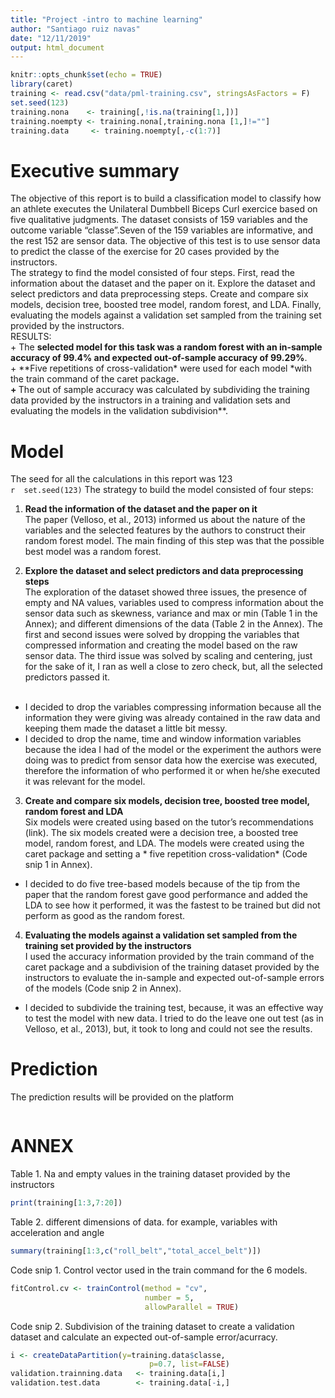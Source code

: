 ```yaml
---
title: "Project -intro to machine learning"
author: "Santiago ruiz navas"
date: "12/11/2019"
output: html_document
---
```


```r
knitr::opts_chunk$set(echo = TRUE)
library(caret)
training <- read.csv("data/pml-training.csv", stringsAsFactors = F)
set.seed(123)
training.nona    <- training[,!is.na(training[1,])]
training.noempty <- training.nona[,training.nona [1,]!=""]
training.data     <- training.noempty[,-c(1:7)]
```

# Executive summary
 The objective of this report is to build a classification model to classify how an athlete executes the Unilateral Dumbbell Biceps Curl exercice based on five qualitative judgments. The dataset consists of 159 variables and the outcome variable "classe".Seven of the 159 variables are informative, and the rest 152 are sensor data. The objective of this test is to use sensor data to predict the classe of the exercise for 20 cases provided by the instructors. </br>
  The strategy to find the model consisted of four steps. First, read the information about the dataset and the paper on it. Explore the dataset and select predictors and data preprocessing steps. Create and compare six models, decision tree, boosted tree model, random forest, and LDA. Finally, evaluating the models against a validation set sampled from the training set provided by the instructors. </br>
RESULTS: <br> 
+ The **selected model for this task was a random forest with an in-sample accuracy of 99.4% and expected out-of-sample accuracy of 99.29%**.<br>
+ **Five repetitions of cross-validation* were used for each model *with the train command of the caret package**.<br>
+ **The out of sample accuracy was calculated by subdividing the training data provided by the instructors in a training and validation sets and evaluating the models in the validation subdivision**.<br>  

# Model 
 The seed for all the calculations in this report was 123 <br>
 ```r
 set.seed(123)
 ```
  The strategy to build the model consisted of four steps:

1. **Read the information of the dataset and the paper on it** <br>
The paper (Velloso, et al., 2013) informed us about the nature of the variables and the selected features by the authors to construct their random forest model. The main finding of this step was that the possible best model was a random forest.   <br> 

2. **Explore the dataset and select predictors and data preprocessing steps** <br>
The exploration of the dataset showed three issues, the presence of empty and NA values, variables used to compress information about the sensor data such as skewness, variance and max or min (Table 1 in the Annex); and different dimensions of the data (Table 2 in the Annex). The first and second issues were solved by dropping the variables that compressed information and creating the model based on the raw sensor data. The third issue was solved by scaling and centering, just for the sake of it, I ran as well a close to zero check, but, all the selected predictors passed it. <br><br>

+ I decided to drop the variables compressing information because all the information they were giving was already contained in the raw data and keeping them made the dataset a little bit messy.<br>
+ I decided to drop the name, time and window information variables because the idea I had of the model or the experiment the authors were doing was to predict from sensor data how the exercise was executed, therefore the information of who performed it or when he/she executed it was relevant for the model.<br>

3. **Create and compare six models, decision tree, boosted tree model, random forest and LDA** <br>
Six models were created using based on the tutor's recommendations (link). The six models created were a decision tree, a boosted tree model, random forest, and LDA. The models were created using the caret package and setting a * five repetition cross-validation* (Code snip 1 in Annex).  <br>
+ I decided to do five tree-based models because of the tip from the paper that the random forest gave good performance and added the LDA to see how it performed, it was the fastest to be trained but did not perform as good as the random forest. <br>
 
4. **Evaluating the models against a validation set sampled from the training set provided by the instructors**<br>
I used the accuracy information provided by the train command of the caret package and a subdivision of the training dataset provided by the instructors to evaluate the in-sample and expected out-of-sample errors of the models (Code snip 2 in Annex). <br> 
+ I decided to subdivide the training test, because, it was an effective way to test the model with new data. I tried to do the leave one out test (as in Velloso, et al., 2013), but, it took to long and could not see the results.<br>

# Prediction
The prediction results will be provided on the platform <br>
```r

```
# ANNEX

Table 1. Na and empty values in the training dataset provided by the instructors
```r
print(training[1:3,7:20])
```
Table 2. different dimensions of data. for example, variables with acceleration and angle
```r
summary(training[1:3,c("roll_belt","total_accel_belt")])
```
Code snip 1. Control vector used in the train command for the 6 models. 
```r
fitControl.cv <- trainControl(method = "cv",
                              number = 5,
                              allowParallel = TRUE)
```
Code snip 2. Subdivision of the training dataset to create a validation dataset and calculate an expected out-of-sample error/acurracy. 
```r
i <- createDataPartition(y=training.data$classe,
                               p=0.7, list=FALSE)
validation.trainning.data   <- training.data[i,]
validation.test.data        <- training.data[-i,]
```
